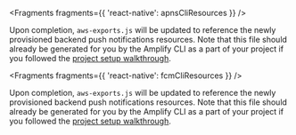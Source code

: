 <BlockSwitcher>
<Block name="iOS">


<Fragments fragments={{ 'react-native': apnsCliResources }} />

Upon completion, `aws-exports.js` will be updated to reference the newly provisioned backend push notifications resources. Note that this file should already be generated for you by the Amplify CLI as a part of your project if you followed the [project setup walkthrough](/lib/project-setup/prereq).

</Block>
<Block name="Android">


<Fragments fragments={{ 'react-native': fcmCliResources }} />

Upon completion, `aws-exports.js` will be updated to reference the newly provisioned backend push notifications resources. Note that this file should already be generated for you by the Amplify CLI as a part of your project if you followed the [project setup walkthrough](/lib/project-setup/prereq).

</Block>
</BlockSwitcher>
